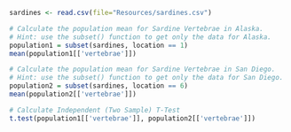```r
sardines <- read.csv(file="Resources/sardines.csv")
```


```r
# Calculate the population mean for Sardine Vertebrae in Alaska.
# Hint: use the subset() function to get only the data for Alaska.
population1 = subset(sardines, location == 1)
mean(population1[['vertebrae']])
```


```r
# Calculate the population mean for Sardine Vertebrae in San Diego.
# Hint: use the subset() function to get only the data for San Diego.
population2 = subset(sardines, location == 6)
mean(population2[['vertebrae']])
```


```r
# Calculate Independent (Two Sample) T-Test
t.test(population1[['vertebrae']], population2[['vertebrae']])
```


